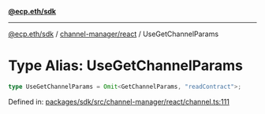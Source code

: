 [**@ecp.eth/sdk**](../../../index.mdx)

***

[@ecp.eth/sdk](/sdk-reference/index.mdx) / [channel-manager/react](/sdk-reference/channel-manager/react/index.mdx) / UseGetChannelParams

# Type Alias: UseGetChannelParams

```ts
type UseGetChannelParams = Omit<GetChannelParams, "readContract">;
```

Defined in: [packages/sdk/src/channel-manager/react/channel.ts:111](https://github.com/ecp-eth/comments-monorepo/blob/main/packages/sdk/src/channel-manager/react/channel.ts#L111)

